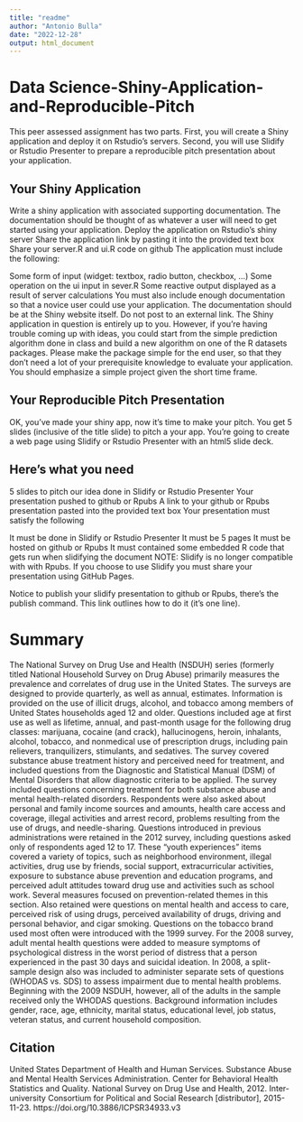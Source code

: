 ```yaml
---
title: "readme"
author: "Antonio Bulla"
date: "2022-12-28"
output: html_document
---
```

# Data Science-Shiny-Application-and-Reproducible-Pitch
This peer assessed assignment has two parts. First, you will create a Shiny application and deploy it on Rstudio's servers. Second, you will use Slidify or Rstudio Presenter to prepare a reproducible pitch presentation about your application.

## Your Shiny Application

Write a shiny application with associated supporting documentation. The documentation should be thought of as whatever a user will need to get started using your application.
Deploy the application on Rstudio's shiny server
Share the application link by pasting it into the provided text box
Share your server.R and ui.R code on github
The application must include the following:

Some form of input (widget: textbox, radio button, checkbox, ...)
Some operation on the ui input in sever.R
Some reactive output displayed as a result of server calculations
You must also include enough documentation so that a novice user could use your application.
The documentation should be at the Shiny website itself. Do not post to an external link.
The Shiny application in question is entirely up to you. However, if you're having trouble coming up with ideas, you could start from the simple prediction algorithm done in class and build a new algorithm on one of the R datasets packages. Please make the package simple for the end user, so that they don't need a lot of your prerequisite knowledge to evaluate your application. You should emphasize a simple project given the short time frame.

## Your Reproducible Pitch Presentation

OK, you've made your shiny app, now it's time to make your pitch. You get 5 slides (inclusive of the title slide) to pitch a your app. You're going to create a web page using Slidify or Rstudio Presenter with an html5 slide deck.

## Here's what you need

5 slides to pitch our idea done in Slidify or Rstudio Presenter
Your presentation pushed to github or Rpubs
A link to your github or Rpubs presentation pasted into the provided text box
Your presentation must satisfy the following

It must be done in Slidify or Rstudio Presenter
It must be 5 pages
It must be hosted on github or Rpubs
It must contained some embedded R code that gets run when slidifying the document
NOTE: Slidify is no longer compatible with with Rpubs. If you choose to use Slidify you must share your presentation using GitHub Pages.

Notice to publish your slidify presentation to github or Rpubs, there's the publish command. This link outlines how to do it (it's one line).

# Summary 

The National Survey on Drug Use and Health (NSDUH) series (formerly titled National Household Survey on Drug Abuse) primarily measures the prevalence and correlates of drug use in the United States. The surveys are designed to provide quarterly, as well as annual, estimates. Information is provided on the use of illicit drugs, alcohol, and tobacco among members of United States households aged 12 and older. Questions included age at first use as well as lifetime, annual, and past-month usage for the following drug classes: marijuana, cocaine (and crack), hallucinogens, heroin, inhalants, alcohol, tobacco, and nonmedical use of prescription drugs, including pain relievers, tranquilizers, stimulants, and sedatives. The survey covered substance abuse treatment history and perceived need for treatment, and included questions from the Diagnostic and Statistical Manual (DSM) of Mental Disorders that allow diagnostic criteria to be applied. The survey included questions concerning treatment for both substance abuse and mental health-related disorders. Respondents were also asked about personal and family income sources and amounts, health care access and coverage, illegal activities and arrest record, problems resulting from the use of drugs, and needle-sharing. Questions introduced in previous administrations were retained in the 2012 survey, including questions asked only of respondents aged 12 to 17. These "youth experiences" items covered a variety of topics, such as neighborhood environment, illegal activities, drug use by friends, social support, extracurricular activities, exposure to substance abuse prevention and education programs, and perceived adult attitudes toward drug use and activities such as school work. Several measures focused on prevention-related themes in this section. Also retained were questions on mental health and access to care, perceived risk of using drugs, perceived availability of drugs, driving and personal behavior, and cigar smoking. Questions on the tobacco brand used most often were introduced with the 1999 survey. For the 2008 survey, adult mental health questions were added to measure symptoms of psychological distress in the worst period of distress that a person experienced in the past 30 days and suicidal ideation. In 2008, a split-sample design also was included to administer separate sets of questions (WHODAS vs. SDS) to assess impairment due to mental health problems. Beginning with the 2009 NSDUH, however, all of the adults in the sample received only the WHODAS questions. Background information includes gender, race, age, ethnicity, marital status, educational level, job status, veteran status, and current household composition.

## Citation 
United States Department of Health and Human Services. Substance Abuse and Mental Health Services Administration. Center for Behavioral Health Statistics and Quality. National Survey on Drug Use and Health, 2012. Inter-university Consortium for Political and Social Research [distributor], 2015-11-23. https://doi.org/10.3886/ICPSR34933.v3